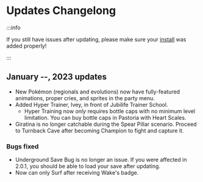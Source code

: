 
# Updates Changelong

:::info

If you still have issues after updating, please make sure your [install](https://luminescent.team/docs/category/installation) was added properly!

:::

## January --, 2023 updates

- New Pokémon (regionals and evolutions) now have fully-featured animations, proper cries, and sprites in the party menu.
- Added Hyper Trainer, Ivey, in front of Jubilife Trainer School.
  - Hyper Training now *only* requires bottle caps with no minimum level limitation. You can buy bottle caps in Pastoria with Heart Scales.
- Giratina is no longer catchable during the Spear Pillar scenario. Proceed to Turnback Cave after becoming Champion to fight and capture it.

### Bugs fixed

- Underground Save Bug is no longer an issue. If you were affected in 2.0.1, you should be able to load your save after updating.
- Now can only Surf after receiving Wake's badge.
